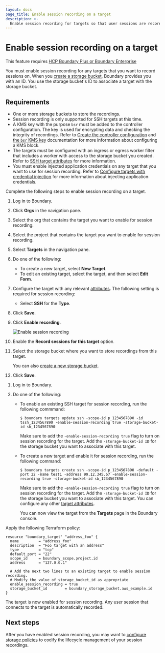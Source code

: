 ```yaml
---
layout: docs
page_title: Enable session recording on a target
description: >-
  Enable session recording for targets so that user sessions are recorded for compliance and threat management.
---
```


# Enable session recording on a target

<EnterpriseAlert product="boundary">This feature requires <a href="https://www.hashicorp.com/products/boundary">HCP Boundary Plus or Boundary Enterprise</a></EnterpriseAlert>

You must enable session recording for any targets that you want to record sessions on.
When you [create a storage bucket](/boundary/docs/configuration/session-recording/create-storage-bucket), Boundary provides you with an ID.
You use the storage bucket's ID to associate a target with the storage bucket.

## Requirements

- One or more storage buckets to store the recordings.
- Session recording is only supported for SSH targets at this time.
- A KMS key with the purpose `bsr` must be added to the controller configuration.
The key is used for encrypting data and checking the integrity of recordings.
Refer to [Create the controller configuration](/boundary/docs/install-boundary/configure-controllers#create-the-controller-configuration) and [the `bsr` KMS key](/boundary/docs/concepts/security/data-encryption#the-bsr-kms-key) documentation for more information about configuring a KMS block.
- The targets must be configured with an ingress or egress worker filter that includes a worker with access to the storage bucket you created.
Refer to [SSH target attributes](/boundary/docs/concepts/domain-model/targets#ssh-target-attributes) for more information.
- You must enable injected application credentials on any target that you want to use for session recording.
Refer to [Configure targets with credential injection](/boundary/docs/configuration/credential-management/configure-credential-injection) for more information about injecting application credentials.

Complete the following steps to enable session recording on a target.

<Tabs>
<Tab heading="UI">

1. Log in to Boundary.
1. Click **Orgs** in the navigation pane.
1. Select the org that contains the target you want to enable for session recording.
1. Select the project that contains the target you want to enable for session recording.
1. Select **Targets** in the navigation pane.
1. Do one of the following:

   - To create a new target, select **New Target**.
   - To edit an existing target, select the target, and then select **Edit Form**.
1. Configure the target with any relevant [attributes](/boundary/docs/concepts/domain-model/targets).
The following setting is required for session recording:

   - Select **SSH** for the **Type**.

1. Click **Save**.
1. Click **Enable recording**.

   ![Enable session recording](/img/enable-session-recording.png)

1. Enable the **Record sessions for this target** option.
1. Select the storage bucket where you want to store recordings from this target.

   You can also [create a new storage bucket](/boundary/docs/configuration/session-recording/create-storage-bucket).

1. Click **Save**.

</Tab>
<Tab heading="CLI" group="cli">

1. Log in to Boundary.
1. Do one of the following:

   - To enable an existing SSH target for session recording, run the following commmand:

      ```shell-session
      $ boundary targets update ssh -scope-id p_1234567890 -id tssh_1234567890 -enable-session-recording true -storage-bucket-id sb_1234567890
      ```

      Make sure to add the `-enable-session-recording true` flag to turn on session recording for the target.
      Add the `-storage-bucket-id ID` for the storage bucket you want to associate with this target.

   - To create a new target and enable it for session recording, run the following command:

      ```shell-session
      $ boundary targets create ssh -scope-id p_1234567890 -default -port 22 -name test1 -address 99.12.345.67 -enable-session-recording true -storage-bucket-id sb_1234567890
      ```

      Make sure to add the `-enable-session-recording true` flag to turn on session recording for the target.
      Add the `-storage-bucket-id ID` for the storage bucket you want to associate with this target.
      You can configure any other [target attributes](/boundary/docs/concepts/domain-model/targets).

      You can now view the target from the **Targets** page in the Boundary console.

</Tab>
<Tab heading="Terraform" group="terraform">

Apply the following Terraform policy:

```hcl
resource "boundary_target" "address_foo" {
  name         = "address_foo"
  description  = "Foo target with an address"
  type         = "tcp"
  default_port = "22"
  scope_id     = boundary_scope.project.id
  address      = "127.0.0.1"

  # Add the next two lines to an existing target to enable session recording.
  # Modify the value of storage_bucket_id as appropriate
  enable_session_recording = true
  storage_bucket_id        = boundary_storage_bucket.aws_example.id
}
```

</Tab>
</Tabs>

The target is now enabled for session recording.
Any user session that connects to the target is automatically recorded.

## Next steps

After you have enabled session recording, you may want to [configure storage policies](/boundary/docs/configuration/session-recording/configure-storage-policy) to codify the lifecycle management of your session recordings.

